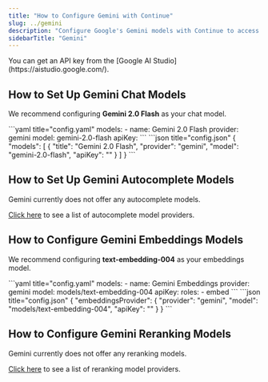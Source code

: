 ```yaml
---
title: "How to Configure Gemini with Continue"
slug: ../gemini
description: "Configure Google's Gemini models with Continue to access Gemini 2.0 Flash for chat and text-embedding-004 for embeddings with simple API key authentication"
sidebarTitle: "Gemini"
---
```


<Info>
  You can get an API key from the [Google AI
  Studio](https://aistudio.google.com/).
</Info>

## How to Set Up Gemini Chat Models

We recommend configuring **Gemini 2.0 Flash** as your chat model.

<Tabs>
  <Tab title="YAML">
  ```yaml title="config.yaml"
  models:
    - name: Gemini 2.0 Flash
      provider: gemini
      model: gemini-2.0-flash
      apiKey: <YOUR_GEMINI_API_KEY>
  ```
  </Tab>
  <Tab title="JSON">
  ```json title="config.json"
  {
    "models": [
      {
        "title": "Gemini 2.0 Flash", 
        "provider": "gemini",
        "model": "gemini-2.0-flash",
        "apiKey": "<YOUR_GEMINI_API_KEY>"
      }
    ]
  }
  ```
  </Tab>
</Tabs>

## How to Set Up Gemini Autocomplete Models

Gemini currently does not offer any autocomplete models.

[Click here](../../model-roles/autocomplete) to see a list of autocomplete model providers.

## How to Configure Gemini Embeddings Models

We recommend configuring **text-embedding-004** as your embeddings model.

<Tabs>
  <Tab title="YAML">
  ```yaml title="config.yaml"
  models:
    - name: Gemini Embeddings
      provider: gemini
      model: models/text-embedding-004 
      apiKey: <YOUR_GEMINI_API_KEY>
      roles:
        - embed
  ```
  </Tab>
  <Tab title="JSON">
  ```json title="config.json"
  {
    "embeddingsProvider": {
      "provider": "gemini",
      "model": "models/text-embedding-004",
      "apiKey": "<YOUR_GEMINI_API_KEY>"
    }
  }
  ```
  </Tab>
</Tabs>

## How to Configure Gemini Reranking Models

Gemini currently does not offer any reranking models.

[Click here](../../model-roles/reranking.mdx) to see a list of reranking model providers.
